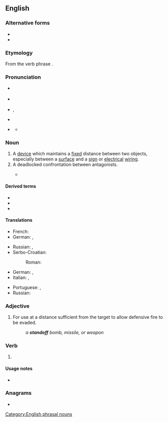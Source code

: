 {{also|stand off|stand-off}}
==English==

===Alternative forms===
* {{l|en|stand off}}
* {{l|en|stand-off}}

===Etymology===
From the verb phrase {{m|en|stand off}}.

===Pronunciation===
* {{a|RP}} {{IPA|en|/ˈstænd.ɒf/}}
* {{a|Conservative RP}} {{IPA|en|/ˈstænd.ɔːf/}}
* {{a|GenAm}} {{enPR|ŏf}}, {{IPA|en|/ˈstænd.ɔf/}}
* {{a|cot-caught|Canada}} {{IPA|en|/ˈstænd.ɑf/}}
* {{a|cot-caught|Canada|{{IPAchar|/æ/}} tensing}} {{IPA|en|[ˈsteən.dɑf]}}
** {{audio|en|en-us-standoff.ogg|Audio (US)}}

===Noun===
{{en-noun}}

# A [[device]] which maintains a [[fixed]] distance between two objects, especially between a [[surface]] and a [[sign]] or [[electrical]] [[wiring]].
# A deadlocked confrontation between antagonists.
#: {{ux|en|I don't want to get involved in the '''standoff''' between those two.}}
#: {{ux|en|A tense '''standoff''' between demonstrators and police continued overnight.}}
#* {{quote-journal
|en
|date=May 23, 2016
|author=Ignatiy Vishnevetsky
|title=Apocalypse pits the strengths of the X-Men series against the weaknesses
|work=The Onion AV Club
|url=http://www.avclub.com/review/apocalypse-pits-strengths-x-men-series-against-wea-236770
|page=
|passage=In recent months, both Batman V Superman: Dawn Of Justice and Captain America: Civil War have offered up big, flashy superhero '''standoffs''' as feuds of ideology and stubborn will.}}

====Derived terms====
* {{l|en|porcelain standoff insulator}}
* {{l|en|Mexican standoff}}
* {{l|en|standoffish}}

====Translations====
{{trans-top|a device which maintains a fixed distance}}
* French: {{t|fr|entretoise filetée|f}}
* German: {{t+|de|Halter|m}}, {{t|de|[[Abstand]]halter|m}}
{{trans-mid}}
* Russian: {{t+|ru|распо́рка|f}}, {{t+|ru|проста́вка|f}}
* Serbo-Croatian:
*: Roman: {{t+|sh|razmaknica|f}}
{{trans-bottom}}

{{trans-top|a deadlocked confrontation}}
* German: {{t|de|[[Patt]]situation|f}}, {{t|de|[[festgefahrene]] [[Lage]]|f}}
* Italian: {{t+|it|impasse}}, {{t+|it|stallo|m}}
{{trans-mid}}
* Portuguese: {{t|pt|impasse}}, {{t+|pt|confronto}}
* Russian: {{t+|ru|противостоя́ние|n}}
{{trans-bottom}}

===Adjective===
{{en-adj|-}}

# {{lb|en|military}} For use at a distance sufficient from the target to allow defensive fire to be evaded.
#: ''a '''standoff''' bomb, missile, or weapon''

===Verb===
{{head|en|misspelling}}

# {{nonstandard spelling of|en|stand off}}

====Usage notes====
* {{en-usage-verb-particle-solid|stand|off}}

===Anagrams===
* {{anagrams|en|a=adffnost|offstand}}

[[Category:English phrasal nouns]]